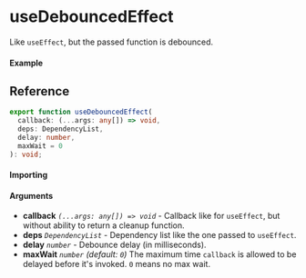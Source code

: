 
<Meta title="Lifecycle/useDebouncedEffect" component={Example} />

# useDebouncedEffect

Like `useEffect`, but the passed function is debounced.

#### Example

<Canvas>
  <Story story={Example} inline />
</Canvas>

## Reference

```ts
export function useDebouncedEffect(
  callback: (...args: any[]) => void,
  deps: DependencyList,
  delay: number,
  maxWait = 0
): void;
```

#### Importing

<ImportPath />

#### Arguments

- **callback** _`(...args: any[]) => void`_ - Callback like for `useEffect`, but without ability to
  return a cleanup function.
- **deps** _`DependencyList`_ - Dependency list like the one passed to `useEffect`.
- **delay** _`number`_ - Debounce delay (in milliseconds).
- **maxWait** _`number`_ _(default: `0`)_ The maximum time `callback` is allowed to be delayed
  before it's invoked. `0` means no max wait.
